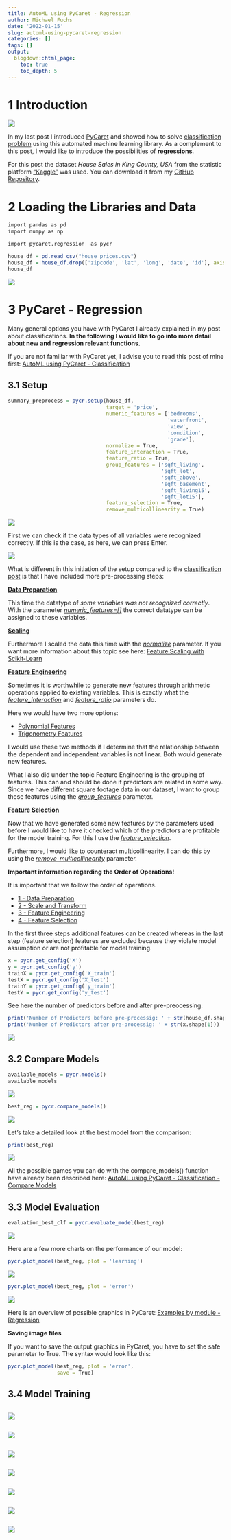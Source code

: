 ```yaml
---
title: AutoML using PyCaret - Regression
author: Michael Fuchs
date: '2022-01-15'
slug: automl-using-pycaret-regression
categories: []
tags: []
output:
  blogdown::html_page:
    toc: true
    toc_depth: 5
---
```



# 1 Introduction

![](/post/2022-01-15-automl-using-pycaret-regression_files/p134s1.png)


In my last post I introduced [PyCaret](https://pycaret.gitbook.io/docs/) and showed how to solve [classification problem](https://michael-fuchs-python.netlify.app/2022/01/01/automl-using-pycaret-classification/) using this automated machine learning library. 
As a complement to this post, I would like to introduce the possibilities of **regressions**. 


For this post the dataset *House Sales in King County, USA* from the statistic platform ["Kaggle"](https://www.kaggle.com) was used. You can download it from my [GitHub Repository](https://github.com/MFuchs1989/Datasets-and-Miscellaneous/tree/main/datasets).


# 2 Loading the Libraries and Data

```r
import pandas as pd
import numpy as np

import pycaret.regression  as pycr
```


```r
house_df = pd.read_csv("house_prices.csv")
house_df = house_df.drop(['zipcode', 'lat', 'long', 'date', 'id'], axis=1)
house_df
```

![](/post/2022-01-15-automl-using-pycaret-regression_files/p134p1.png)


# 3 PyCaret - Regression

Many general options you have with PyCaret I already explained in my post about classifications. 
**In the following I would like to go into more detail about new and regression relevant functions.**

If you are not familiar with PyCaret yet, I advise you to read this post of mine first: [AutoML using PyCaret - Classification](https://michael-fuchs-python.netlify.app/2022/01/01/automl-using-pycaret-classification/)


## 3.1  Setup


```r
summary_preprocess = pycr.setup(house_df, 
                                target = 'price',
                                numeric_features = ['bedrooms',
                                                    'waterfront',
                                                    'view',
                                                    'condition',
                                                    'grade'],
                                normalize = True,
                                feature_interaction = True,
                                feature_ratio = True,
                                group_features = ['sqft_living', 
                                                  'sqft_lot', 
                                                  'sqft_above', 
                                                  'sqft_basement', 
                                                  'sqft_living15', 
                                                  'sqft_lot15'],
                                feature_selection = True,
                                remove_multicollinearity = True)
```

![](/post/2022-01-15-automl-using-pycaret-regression_files/p134p2.png)

First we can check if the data types of all variables were recognized correctly. If this is the case, as here, we can press Enter.

![](/post/2022-01-15-automl-using-pycaret-regression_files/p134p3.png)

What is different in this initiation of the setup compared to the [classification post](https://michael-fuchs-python.netlify.app/2022/01/01/automl-using-pycaret-classification/#setup) is that I have included more pre-processing steps: 


**[Data Preparation](https://pycaret.gitbook.io/docs/get-started/preprocessing/data-preparation)**

This time the datatype of *some variables was not recognized correctly*. With the parameter *[numeric_features=[]](https://pycaret.gitbook.io/docs/get-started/preprocessing/data-preparation#data-types)* the correct datatype can be assigned to these variables. 

**[Scaling](https://pycaret.gitbook.io/docs/get-started/preprocessing/scale-and-transform)**

Furthermore I scaled the data this time with the *[normalize](https://pycaret.gitbook.io/docs/get-started/preprocessing/scale-and-transform#normalize)* parameter. If you want more information about this topic see here: [Feature Scaling with Scikit-Learn](https://michael-fuchs-python.netlify.app/2019/08/31/feature-scaling-with-scikit-learn/)


**[Feature Engineering](https://pycaret.gitbook.io/docs/get-started/preprocessing/feature-engineering)**

Sometimes it is worthwhile to generate new features through arithmetic operations applied to existing variables. This is exactly what the *[feature_interaction](https://pycaret.gitbook.io/docs/get-started/preprocessing/feature-engineering#feature-interaction)* and *[feature_ratio](https://pycaret.gitbook.io/docs/get-started/preprocessing/feature-engineering#feature-interaction)* parameters do. 

Here we would have two more options: 

+ [Polynomial Features](https://pycaret.gitbook.io/docs/get-started/preprocessing/feature-engineering#polynomial-features)
+ [Trigonometry Features](https://pycaret.gitbook.io/docs/get-started/preprocessing/feature-engineering#trigonometry-features)

I would use these two methods if I determine that the relationship between the dependent and independent variables is not linear. Both would generate new features.

What I also did under the topic Feature Engineering is the grouping of features. This can and should be done if predictors are related in some way. Since we have different square footage data in our dataset, I want to group these features using the *[group_features](https://pycaret.gitbook.io/docs/get-started/preprocessing/feature-engineering#group-features)* parameter.  


**[Feature Selection](https://pycaret.gitbook.io/docs/get-started/preprocessing/feature-selection)**

Now that we have generated some new features by the parameters used before I would like to have it checked which of the predictors are profitable for the model training. For this I use the *[feature_selection](https://pycaret.gitbook.io/docs/get-started/preprocessing/feature-selection#feature-selection)*. 

Furthermore, I would like to counteract multicollinearity. I can do this by using the *[remove_multicollinearity](https://pycaret.gitbook.io/docs/get-started/preprocessing/feature-selection#remove-multicollinearity)* parameter. 


**Important information regarding the Order of Operations!**

It is important that we follow the order of operations. 

+ [1 - Data Preparation](https://pycaret.gitbook.io/docs/get-started/preprocessing/data-preparation)
+ [2 - Scale and Transform](https://pycaret.gitbook.io/docs/get-started/preprocessing/scale-and-transform)
+ [3 - Feature Engineering](https://pycaret.gitbook.io/docs/get-started/preprocessing/feature-engineering)
+ [4 - Feature Selection](https://pycaret.gitbook.io/docs/get-started/preprocessing/feature-selection)

In the first three steps additional features can be created whereas in the last step (feature selection) features are excluded because they violate model assumption or are not profitable for model training. 



```r
x = pycr.get_config('X')
y = pycr.get_config('y')
trainX = pycr.get_config('X_train')
testX = pycr.get_config('X_test')
trainY = pycr.get_config('y_train')
testY = pycr.get_config('y_test')
```


See here the number of predictors before and after pre-preocessing:


```r
print('Number of Predictors before pre-processig: ' + str(house_df.shape[1]-1))
print('Number of Predictors after pre-processig: ' + str(x.shape[1]))
```

![](/post/2022-01-15-automl-using-pycaret-regression_files/p134p4.png)


## 3.2  Compare Models



```r
available_models = pycr.models()
available_models
```

![](/post/2022-01-15-automl-using-pycaret-regression_files/p134p5.png)


```r
best_reg = pycr.compare_models()
```

![](/post/2022-01-15-automl-using-pycaret-regression_files/p134p6.png)

Let’s take a detailed look at the best model from the comparison:


```r
print(best_reg)
```

![](/post/2022-01-15-automl-using-pycaret-regression_files/p134p7.png)

All the possible games you can do with the compare_models() function have already been described here: [AutoML using PyCaret - Classification - Compare Models](https://michael-fuchs-python.netlify.app/2022/01/01/automl-using-pycaret-classification/#compare-models)



## 3.3 Model Evaluation


```r
evaluation_best_clf = pycr.evaluate_model(best_reg)
```

![](/post/2022-01-15-automl-using-pycaret-regression_files/p1348p8.png)

Here are a few more charts on the performance of our model:



```r
pycr.plot_model(best_reg, plot = 'learning')
```

![](/post/2022-01-15-automl-using-pycaret-regression_files/p134p9.png)





```r
pycr.plot_model(best_reg, plot = 'error')
```

![](/post/2022-01-15-automl-using-pycaret-regression_files/p134p10.png)



Here is an overview of possible graphics in PyCaret: [Examples by module - Regression](https://pycaret.gitbook.io/docs/get-started/functions/analyze#regression)

**Saving image files**

If you want to save the output graphics in PyCaret, you have to set the safe parameter to True. The syntax would look like this:



```r
pycr.plot_model(best_reg, plot = 'error',
                save = True)
```


## 3.4 Model Training































```r

```

![](/post/2022-01-15-automl-using-pycaret-regression_files/p134p.png)























```r

```

![](/post/2022-01-15-automl-using-pycaret-regression_files/p134p.png)

































```r

```

![](/post/2022-01-15-automl-using-pycaret-regression_files/p134p.png)





























```r

```

![](/post/2022-01-15-automl-using-pycaret-regression_files/p134p.png)





























```r

```

![](/post/2022-01-15-automl-using-pycaret-regression_files/p134p.png)


























```r

```

![](/post/2022-01-15-automl-using-pycaret-regression_files/p134p.png)























```r

```

![](/post/2022-01-15-automl-using-pycaret-regression_files/p134p.png)














